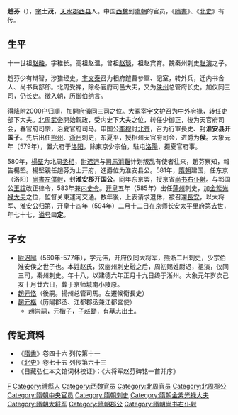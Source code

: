 '''趙芬'''（{{bd|518年||594年||catIdx=Z}}），[[表字|字]]'''士茂'''，[[天水郡|天水郡]][[西县|西县]]人。中国[[西魏|西魏]]到[[隋朝|隋朝]]的官员，《[[隋書|隋書]]》、《[[北史|北史]]》有传。

== 生平 ==
十一世祖[[赵融|赵融]]，字稚长。高祖赵温，曾祖[[赵琰|赵琰]]，祖赵宾育。魏秦州刺史[[赵演|赵演]]之子。

趙芬少有辩智，涉猎经史。[[宇文泰|宇文泰]]召为相府鎧曹参軍、記室，转外兵，迁内书舍人、尚书兵部郎。北周受禅，除冬官府司邑大夫，又为[[陕州|陕州]]总管府长史。加仪同三司，仍长史。徵入朝，历御伯纳言。

得降附2000户归順，加[[開府儀同三司|開府儀同三司]]之位。大冢宰[[宇文护|宇文护]]召为中外府掾，转任吏部下大夫。[[北周武帝|北周武帝]]開始親政，受内史下大夫之位，转任少御正，後为天官府司会，春官府司宗，治夏官府司马。申国公[[李穆_(北朝)|李穆]]討[[北齐|北齐]]，召为行軍長史、封'''淮安县开国子'''。先后出任[[熊州_(北周)|熊州]]、[[淅州|淅州]]刺史，东夏平，授相州天官府司会，进爵为'''侯'''。大象元年（579年），置六府于[[洛阳|洛阳]]，除東京少宗伯，駐屯[[洛陽|洛陽]]，摄夏官府事。

580年，[[楊堅|楊堅]]为北周[[丞相|丞相]]，[[尉迟迥|尉迟迥]]与[[司馬消難|司馬消難]]计划叛乱有使者往来，趙芬察知，報告楊堅。楊堅親任趙芬为上开府，進爵位为淮安县公。581年，[[隋朝|隋朝]]建国，任东京（洛阳）[[尚書左僕射|尚書左僕射]]，封'''淮安郡开国公'''。同年东京罢，授京省[[尚书右仆射|尚书右仆射]]。与郢国公[[王誼|王誼]]改正律令，583年兼[[内史令|内史令]]。[[开皇|开皇]]五年（585年）出任[[蒲州_(北周)|蒲州]]刺史，加[[金紫光禄大夫|金紫光禄大夫]]之位，監督关東運河交通。数年後，上表请求退休，被召還[[長安|長安]]，以大将军、淮安公归第，开皇十四年（594年）二月十二日在京师长安太平里府第去世，年七十七，[[谥号|谥号]]曰'''定'''。

==子女==
*[[尉迟廓|尉迟廓]]（560年-577年），字元伟，开府仪同大将军，熊淅二州刺史，少宗伯淮安侯之世子也。本姓赵氏，汉幽州刺史融之后，周初赐姓尉迟，祖演，仪同三司，秦州刺史。年十八，以建德六年正月十九日终于淅州。大象元年岁次己亥十月廿六日，葬于京师城南小陵原。
*[[趙元恪|趙元恪]]（後嗣。揚州总管司馬。左遷候衛長史） 
*[[趙元楷|趙元楷]]（历陽郡丞、江都郡丞兼江都宮使）
**[[趙崇嗣|趙崇嗣]]，元楷子，子[[赵勔|赵勔]]，有墓志出土。
 
==传記資料==
*《[[隋書|隋書]]》卷四十六 列传第十一 
*《[[北史|北史]]》卷七十五 列传第六十三 
*《日藏弘仁本文馆词林校证》：《大将军赵芬碑铭一首并序》 

{{start box}}
{{s-before|[[赵煚|赵煚]]}}
{{s-title|[[隋朝|隋朝]][[尚书右仆射|尚书右仆射]]|581年—584年}}
{{s-after|[[虞庆则|虞庆则]]}}
{{end box}}

{{DEFAULTSORT:Z}}
[[Category:天水赵氏|F]]
[[Category:禮縣人|Category:禮縣人]]
[[Category:西魏官员|Category:西魏官员]]
[[Category:北周官员|Category:北周官员]]
[[Category:北周郡公|Category:北周郡公]]
[[Category:隋朝中央官员|Category:隋朝中央官员]]
[[Category:隋朝刺史|Category:隋朝刺史]]
[[Category:隋朝金紫光禄大夫|Category:隋朝金紫光禄大夫]]
[[Category:隋朝大将军|Category:隋朝大将军]]
[[Category:隋朝郡公|Category:隋朝郡公]]
[[Category:隋朝尚书右仆射|Category:隋朝尚书右仆射]]
